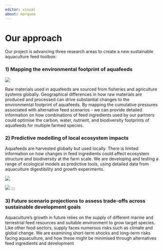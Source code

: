 ```yaml
---
editor: visual
about: marquee
---
```



# Our approach

Our project is advancing three research areas to create a new sustainable aquaculture feed toolbox:

### 1) Mapping the environmental footprint of aquafeeds

::: {layout-ncol="2"}

![](images/globe.jpg)

Raw materials used in aquafeeds are sourced from fisheries and agriculture systems globally. Geographical differences in how raw materials are produced and processed can drive substantial changes to the environmental footprint of aquafeeds. By mapping the cumulative pressures associated with alternative feed scenarios -  we can provide detailed information on how combinations of feed ingredients used by our partners could optimise the carbon, water, nutrient, and biodiversity footprints of aquafeeds for multiple farmed species.

:::

### 2) Predictive modelling of local ecosystem impacts

::: {layout-ncol="2"}


Aquafeeds are harvested globally but used locally. There is limited information on how changes in feed ingredients could affect ecosystem structure and biodiversity at the farm scale. We are developing and testing a range of ecological models as predictive tools, using detailed data from aquaculture digestibility and growth experiments.


![](images/aquapens_pollution.jpg)
:::


![](images/feed_sdgs.jpg)
:::







### 3) Future scenario projections to assess trade-offs across sustainable development goals

Aquaculture's growth in future relies on the supply of different marine and terrestrial feed resources and suitable environment to grow target species. Like other food sectors, supply faces numerous risks such as climate and global change. We are examining short-term shocks and long-term risks facing aquaculture, and how these might be minimised through alternatives feed ingredients and development

